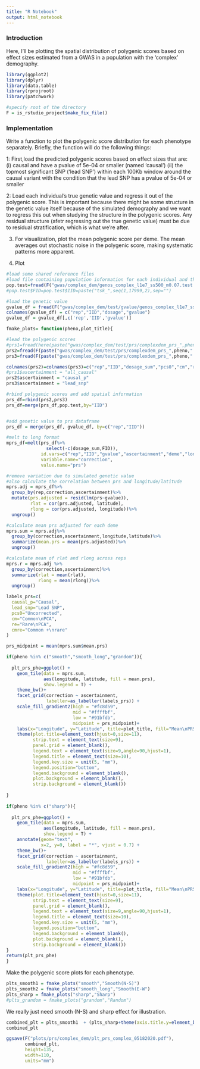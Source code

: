 ```yaml
---
title: "R Notebook"
output: html_notebook
---
```


### Introduction

Here, I'll be plotting the spatial distribution of polygenic scores based on effect sizes estimated from a GWAS in a population with the 'complex' demography.

```r

library(ggplot2)
library(dplyr)
library(data.table)
library(rprojroot)
library(patchwork)

#specify root of the directory
F = is_rstudio_project$make_fix_file()


```

### Implementation

Write a function to plot the polygenic score distribution for each phenotype separately. Briefly, the function will do the following things:

1: First,load the predicted polygenic scores based on effect sizes that are:
(i) causal and have a pvalue of 5e-04 or smaller (named 'causal')
(ii) the topmost significant SNP ('lead SNP') within each 100Kb window around the causal variant with the condition that the lead SNP has a pvalue of 5e-04 or smaller

2: Load each individual's true genetic value and regress it out of the polygenic score. This is important because there might be some structure in the genetic value itself because of the simulated demography and we want to regress this out when studying the structure in the polygenic scores. Any residual structure (afetr regressing out the true genetic value) must be due to residual stratification, which is what we're after.

3. For visualization, plot the mean polygenic score per deme. The mean averages out stochastic noise in the polygenic score, making systematic patterns more apparent.

4. Plot

```r
#load some shared reference files
#load file containing population information for each individual and their longitude/latitude info
pop.test=fread(F("gwas/complex_dem/genos_complex_l1e7_ss500_m0.07.test.pop"))
#pop.test$FID=pop.test$IID=paste("tsk_",seq(1,17999,2),sep="")

#load the genetic value
gvalue_df = fread(F("gwas/complex_dem/test/gvalue/genos_complex_l1e7_ss500_m0.08_chr1_20.rmdup.test.all.gvalue.sscore.gz"))
colnames(gvalue_df) = c("rep","IID","dosage","gvalue")
gvalue_df = gvalue_df[,c('rep','IID','gvalue')]

fmake_plots= function(pheno,plot_title){

#lead the polygenic scores
#prs1=fread(here(paste("gwas/complex_dem/test/prs/complexdem_prs_",pheno,".all.c.sscore.gz",sep="")))
prs2=fread(F(paste("gwas/complex_dem/test/prs/complexdem_prs_",pheno,".all.c.p.sscore.gz",sep="")))
prs3=fread(F(paste("gwas/complex_dem/test/prs/complexdem_prs_",pheno,".all.nc.sscore.gz",sep="")))

colnames(prs2)=colnames(prs3)=c("rep","IID","dosage_sum","pcs0","cm","re","cmre")
#prs1$ascertainment = "all_causal"
prs2$ascertainment = "causal_p"
prs3$ascertainment = "lead_snp"

#rbind polygenic scores and add spatial information
prs_df=rbind(prs2,prs3)
prs_df=merge(prs_df,pop.test,by="IID")


#add genetic value to prs dataframe
prs_df = merge(prs_df, gvalue_df, by=c("rep","IID"))

#melt to long format
mprs_df=melt(prs_df%>%
               select(-c(dosage_sum,FID)),
             id.vars=c("rep","IID","gvalue","ascertainment","deme","longitude","latitude"),
             variable.name="correction",
             value.name="prs")

#remove variation due to simulated genetic value
#also calculate the correlation between prs and longitude/latitude
mprs.adj = mprs_df%>%
  group_by(rep,correction,ascertainment)%>%
  mutate(prs.adjusted = resid(lm(prs~gvalue)),
         rlat = cor(prs.adjusted, latitude),
         rlong = cor(prs.adjusted, longitude))%>%
  ungroup()

#calculate mean prs adjusted for each deme
mprs.sum = mprs.adj%>%
  group_by(correction,ascertainment,longitude,latitude)%>%
  summarize(mean.prs = mean(prs.adjusted))%>%
  ungroup()

#calculate mean of rlat and rlong across reps
mprs.r = mprs.adj %>%
  group_by(correction,ascertainment)%>%
  summarize(rlat = mean(rlat),
            rlong = mean(rlong))%>%
  ungroup()

labels_prs=c(
  causal_p="Causal",
  lead_snp="Lead SNP",
  pcs0="Uncorrected",
  cm="Common\nPCA",
  re="Rare\nPCA",
  cmre="Common +\nrare"
)

prs_midpoint = mean(mprs.sum$mean.prs)

if(pheno %in% c("smooth","smooth_long","grandom")){
  
  plt_prs_phe=ggplot() +
    geom_tile(data = mprs.sum,
              aes(longitude, latitude, fill = mean.prs),
              show.legend = T) +
    theme_bw()+
    facet_grid(correction ~ ascertainment,
               labeller=as_labeller(labels_prs)) +
    scale_fill_gradient2(high = "#fc8d59",
                         mid = "#ffffbf", 
                         low = "#91bfdb",
                         midpoint = prs_midpoint)+
    labs(x="Longitude", y="Latitude", title=plot_title, fill="Mean\nPRS")+
    theme(plot.title=element_text(hjust=0,size=11),
          strip.text = element_text(size=9),
          panel.grid = element_blank(),
          legend.text = element_text(size=9,angle=90,hjust=1),
          legend.title = element_text(size=10),
          legend.key.size = unit(5, "mm"),
          legend.position="bottom",
          legend.background = element_blank(),
          plot.background = element_blank(),
          strip.background = element_blank())
  
}
  
if(pheno %in% c("sharp")){
  
  plt_prs_phe=ggplot() +
    geom_tile(data = mprs.sum,
              aes(longitude, latitude, fill = mean.prs),
              show.legend = T) +
    annotate(geom="text",
             x=2, y=0, label = "*", vjust = 0.7) +
    theme_bw()+
    facet_grid(correction ~ ascertainment,
               labeller=as_labeller(labels_prs)) +
    scale_fill_gradient2(high = "#fc8d59", 
                         mid = "#ffffbf", 
                         low = "#91bfdb",
                         midpoint = prs_midpoint)+
    labs(x="Longitude", y="Latitude", title=plot_title, fill="Mean\nPRS")+
    theme(plot.title=element_text(hjust=0,size=11),
          strip.text = element_text(size=9),
          panel.grid = element_blank(),
          legend.text = element_text(size=9,angle=90,hjust=1),
          legend.title = element_text(size=10),
          legend.key.size = unit(5, "mm"),
          legend.position="bottom",
          legend.background = element_blank(),
          plot.background = element_blank(),
          strip.background = element_blank())
}
return(plt_prs_phe)
}

```


Make the polygenic score plots for each phenotype.

```r

plts_smooth1 = fmake_plots("smooth","Smooth(N-S)")
plts_smooth2 = fmake_plots("smooth_long","Smooth(E-W")
plts_sharp = fmake_plots("sharp","Sharp")
#plts_grandom = fmake_plots("grandom","Random")

```

We really just need smooth (N-S) and sharp effect for illustration.

```r

combined_plt = plts_smooth1  + (plts_sharp+theme(axis.title.y=element_blank()))
combined_plt

```

```r

ggsave(F("plots/prs/complex_dem/plt_prs_complex_05182020.pdf"),
       combined_plt,
       height=135,
       width=110,
       units="mm")

```




